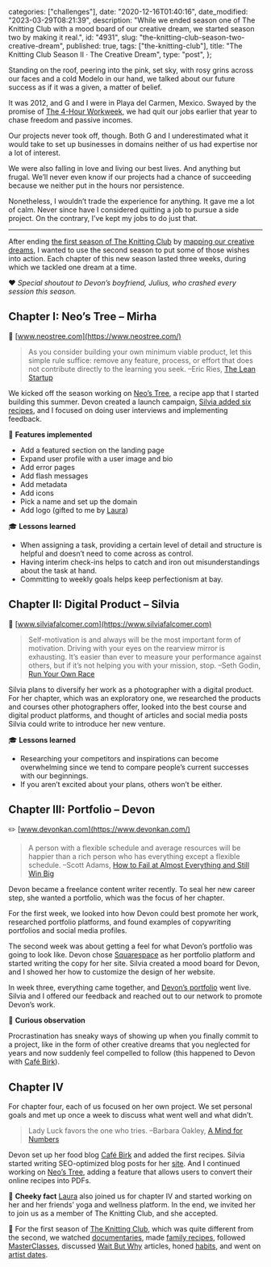 
  categories: ["challenges"],
  date: "2020-12-16T01:40:16",
  date_modified: "2023-03-29T08:21:39",
  description:
    "While we ended season one of The Knitting Club with a mood board of our creative dream, we started season two by making it real.",
  id: "4931",
  slug: "the-knitting-club-season-two-creative-dream",
  published: true,
  tags: ["the-knitting-club"],
  title: "The Knitting Club Season II · The Creative Dream",
  type: "post",
};


Standing on the roof, peering into the pink, set sky, with rosy grins across our faces and a cold Modelo in our hand, we talked about our future success as if it was a given, a matter of belief.

It was 2012, and G and I were in Playa del Carmen, Mexico. Swayed by the promise of [The 4-Hour Workweek](/posts/read-100-books#36-the-4-hour-workweek), we had quit our jobs earlier that year to chase freedom and passive incomes.

Our projects never took off, though. Both G and I underestimated what it would take to set up businesses in domains neither of us had expertise nor a lot of interest.

We were also falling in love and living our best lives. And anything but frugal. We’ll never even know if our projects had a chance of succeeding because we neither put in the hours nor persistence.

Nonetheless, I wouldn’t trade the experience for anything. It gave me a lot of calm. Never since have I considered quitting a job to pursue a side project. On the contrary, I’ve kept my jobs to do just that.

---

After ending [the first season of The Knitting Club](/posts/the-knitting-club/) by [mapping our creative dreams](/posts/the-knitting-club#-collage-your-creative-dream), I wanted to use the second season to put some of those wishes into action. Each chapter of this new season lasted three weeks, during which we tackled one dream at a time.

❤️ _Special shoutout to Devon’s boyfriend, Julius, who crashed every session this season._

## Chapter I: Neo’s Tree – Mirha

🌳 [www.neostree.com](https://www.neostree.com/)

> As you consider building your own minimum viable product, let this simple rule suffice: remove any feature, process, or effort that does not contribute directly to the learning you seek. –Eric Ries, [The Lean Startup](/posts/read-100-books#71-the-lean-startup)

We kicked off the season working on [Neo’s Tree](https://www.neostree.com), a recipe app that I started building this summer. Devon created a launch campaign, [Silvia added six recipes](https://www.neostree.com/u/silviafalcomer), and I focused on doing user interviews and implementing feedback.

🔧 **Features implemented**

- Add a featured section on the landing page
- Expand user profile with a user image and bio
- Add error pages
- Add flash messages
- Add metadata
- Add icons
- Pick a name and set up the domain
- Add logo (gifted to me by [Laura](https://www.lacromp.com))

🎓 **Lessons learned**

- When assigning a task, providing a certain level of detail and structure is helpful and doesn’t need to come across as control.
- Having interim check-ins helps to catch and iron out misunderstandings about the task at hand.
- Committing to weekly goals helps keep perfectionism at bay.

## Chapter II: Digital Product – Silvia

📸 [www.silviafalcomer.com](https://www.silviafalcomer.com)

> Self-motivation is and always will be the most important form of motivation. Driving with your eyes on the rearview mirror is exhausting. It’s easier than ever to measure your performance against others, but if it’s not helping you with your mission, stop. –Seth Godin, [Run Your Own Race](https://seths.blog/2011/09/run-your-own-race/)

Silvia plans to diversify her work as a photographer with a digital product. For her chapter, which was an exploratory one, we researched the products and courses other photographers offer, looked into the best course and digital product platforms, and thought of articles and social media posts Silvia could write to introduce her new venture.

🎓 **Lessons learned**

- Researching your competitors and inspirations can become overwhelming since we tend to compare people’s current successes with our beginnings.
- If you aren’t excited about your plans, others won’t be either.

## Chapter III: Portfolio – Devon

✏️ [www.devonkan.com](https://www.devonkan.com/)

> A person with a flexible schedule and average resources will be happier than a rich person who has everything except a flexible schedule. –Scott Adams, [How to Fail at Almost Everything and Still Win Big](/posts/read-100-books#58-how-to-fail-at-almost-everything-and-still-win-big)

Devon became a freelance content writer recently. To seal her new career step, she wanted a portfolio, which was the focus of her chapter.

For the first week, we looked into how Devon could best promote her work, researched portfolio platforms, and found examples of copywriting portfolios and social media profiles.

The second week was about getting a feel for what Devon’s portfolio was going to look like. Devon chose [Squarespace](https://www.squarespace.com/) as her portfolio platform and started writing the copy for her site. Silvia created a mood board for Devon, and I showed her how to customize the design of her website.

In week three, everything came together, and [Devon’s portfolio](http://www.devonkan.com) went live. Silvia and I offered our feedback and reached out to our network to promote Devon’s work.

🥸 **Curious observation**

Procrastination has sneaky ways of showing up when you finally commit to a project, like in the form of other creative dreams that you neglected for years and now suddenly feel compelled to follow (this happened to Devon with [Café Birk](https://www.cafebirke.com/)).

## Chapter IV

For chapter four, each of us focused on her own project. We set personal goals and met up once a week to discuss what went well and what didn’t.

> Lady Luck favors the one who tries. –Barbara Oakley, [A Mind for Numbers](/posts/read-100-books#52-a-mind-for-numbers)

Devon set up her food blog [Café Birk](https://www.cafebirke.com/) and added the first recipes. Silvia started writing SEO-optimized blog posts for her [site](https://www.silviafalcomer.com). And I continued working on [Neo’s Tree](https://www.neostree.com), adding a feature that allows users to convert their online recipes into PDFs.

🧶 **Cheeky fact** [Laura](https://www.lacromp.com/) also joined us for chapter IV and started working on her and her friends’ yoga and wellness platform. In the end, we invited her to join us as a member of The Knitting Club, and she accepted.

<PostFooter>

🧶 For the first season of [The Knitting Club](/posts/the-knitting-club/), which was quite different from the second, we watched [documentaries](/posts/the-knitting-club#chapter-i-documentaries), made [family recipes](/posts/the-knitting-club#chapter-ii-family-recipes), followed [MasterClasses](/posts/the-knitting-club#chapter-iii-masterclass), discussed [Wait But Why](/posts/the-knitting-club#chapter-v-wait-but-why) articles, honed [habits](/posts/the-knitting-club#chapter-iv-the-habit-list), and went on [artist dates](/posts/the-knitting-club#chapter-vi-the-artists-way).

</PostFooter>

